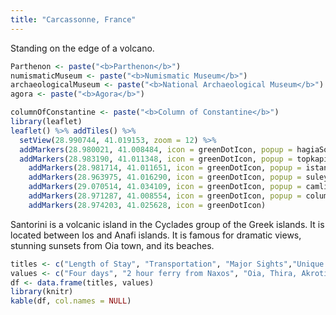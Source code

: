 ```yaml
---
title: "Carcassonne, France"
---
```


Standing on the edge of a volcano.

```r
Parthenon <- paste("<b>Parthenon</b>")
numismaticMuseum <- paste("<b>Numismatic Museum</b>")
archaeologicalMuseum <- paste("<b>National Archaeological Museum</b>")
agora <- paste("<b>Agora</b>")

columnOfConstantine <- paste("<b>Column of Constantine</b>")
library(leaflet)
leaflet() %>% addTiles() %>%
  setView(28.990744, 41.019153, zoom = 12) %>%
  addMarkers(28.980021, 41.008484, icon = greenDotIcon, popup = hagiaSophia) %>%
  addMarkers(28.983190, 41.011348, icon = greenDotIcon, popup = topkapiPalace) %>%
    addMarkers(28.981714, 41.011651, icon = greenDotIcon, popup = istanbulArchaeologicalMuseum) %>%
    addMarkers(28.963975, 41.016290, icon = greenDotIcon, popup = suleymaniye) %>%
    addMarkers(29.070514, 41.034109, icon = greenDotIcon, popup = camlica) %>%
    addMarkers(28.971287, 41.008554, icon = greenDotIcon, popup = columnOfConstantine) %>%
    addMarkers(28.974203, 41.025628, icon = greenDotIcon)
```

Santorini is a volcanic island in the Cyclades group of the Greek islands. It is located between Ios and Anafi islands. It is famous for dramatic views, stunning sunsets from Oia town, and its beaches.

```r
titles <- c("Length of Stay", "Transportation", "Major Sights","Unique Foods", "Restaurant Recommendations")
values <- c("Four days", "2 hour ferry from Naxos", "Oia, Thira, Akrotiri", "Gyro", "Volkan Pizza")
df <- data.frame(titles, values)
library(knitr)
kable(df, col.names = NULL)
```